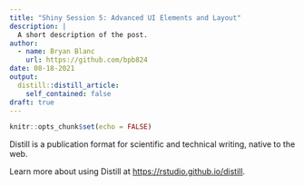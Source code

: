 ```yaml
---
title: "Shiny Session 5: Advanced UI Elements and Layout"
description: |
  A short description of the post.
author:
  - name: Bryan Blanc
    url: https://github.com/bpb824
date: 08-18-2021
output:
  distill::distill_article:
    self_contained: false
draft: true
---
```



```r
knitr::opts_chunk$set(echo = FALSE)
```

Distill is a publication format for scientific and technical writing, native to the web.

Learn more about using Distill at <https://rstudio.github.io/distill>.


